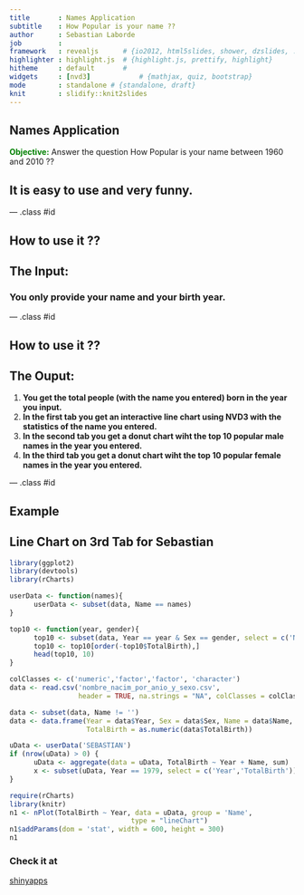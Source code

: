 ```yaml
---
title       : Names Application
subtitle    : How Popular is your name ??
author      : Sebastian Laborde
job         : 
framework   : revealjs      # {io2012, html5slides, shower, dzslides, ...}
highlighter : highlight.js  # {highlight.js, prettify, highlight}
hitheme     : default       # 
widgets     : [nvd3]            # {mathjax, quiz, bootstrap}
mode        : standalone # {standalone, draft}
knit        : slidify::knit2slides
---
```


## Names Application

<span style="color:green; font-weight:bold">Objective:</span>
Answer the question How Popular is your name between 1960 and 2010 ??

## It is easy to use and very funny.

--- .class #id 

## How to use it ??

## The Input:
### You only provide your name and your birth year.


--- .class #id 

## How to use it ??

## The Ouput:

1. **You get the total people (with the name you entered) born in the year you input.** 
2. **In the first tab you get an interactive line chart using NVD3 with the statistics of the name you entered.**
3. **In the second tab you get a donut chart wiht the top 10 popular male names in the year you entered.**
4. **In the third tab you get a donut chart wiht the top 10 popular female names in the year you entered.**

--- .class #id 

## Example

## Line Chart on 3rd Tab for Sebastian


```r
library(ggplot2)
library(devtools)
library(rCharts)

userData <- function(names){
      userData <- subset(data, Name == names)
}

top10 <- function(year, gender){
      top10 <- subset(data, Year == year & Sex == gender, select = c('Name','TotalBirth'))
      top10 <- top10[order(-top10$TotalBirth),]
      head(top10, 10)
}

colClasses <- c('numeric','factor','factor', 'character')
data <- read.csv('nombre_nacim_por_anio_y_sexo.csv', 
                 header = TRUE, na.strings = "NA", colClasses = colClasses,  skipNul = TRUE)

data <- subset(data, Name != '') 
data <- data.frame(Year = data$Year, Sex = data$Sex, Name = data$Name, 
                   TotalBirth = as.numeric(data$TotalBirth))

uData <- userData('SEBASTIAN')
if (nrow(uData) > 0) {
      uData <- aggregate(data = uData, TotalBirth ~ Year + Name, sum) 
      x <- subset(uData, Year == 1979, select = c('Year','TotalBirth'))
}
```

```r
require(rCharts)
library(knitr)
n1 <- nPlot(TotalBirth ~ Year, data = uData, group = 'Name', 
                              type = "lineChart")
n1$addParams(dom = 'stat', width = 600, height = 300)
n1
```




### Check it at 
[shinyapps](https://slaborde.shinyapps.io/workspace/)



